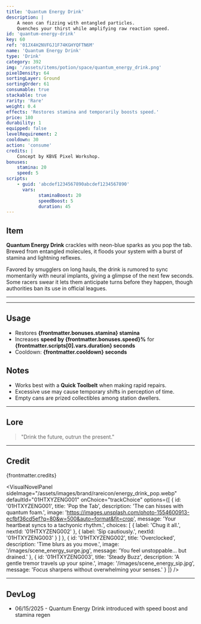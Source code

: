 ```yaml
---
title: 'Quantum Energy Drink'
description: |
    A neon can fizzing with entangled particles.
    Quenches your thirst while amplifying raw reaction speed.
id: 'quantum-energy-drink'
key: 60
ref: '01JX4H2NVFGJ1F74KGHYQFTN6M'
name: 'Quantum Energy Drink'
type: 'Drink'
category: 392
img: '/assets/items/potion/space/quantum_energy_drink.png'
pixelDensity: 64
sortingLayer: Ground
sortingOrder: 61
consumable: true
stackable: true
rarity: 'Rare'
weight: 0.4
effects: 'Restores stamina and temporarily boosts speed.'
price: 180
durability: 1
equipped: false
levelRequirement: 2
cooldown: 30
action: 'consume'
credits: |
    Concept by KBVE Pixel Workshop.
bonuses:
    stamina: 20
    speed: 5
scripts:
    - guid: 'abcdef1234567890abcdef1234567890'
      vars:
            staminaBoost: 20
            speedBoost: 5
            duration: 45
---
```



## Item

**Quantum Energy Drink** crackles with neon-blue sparks as you pop the tab.
Brewed from entangled molecules, it floods your system with a burst of stamina and lightning reflexes.

Favored by smugglers on long hauls, the drink is rumored to sync momentarily with neural implants, giving a glimpse of the next few seconds.
Some racers swear it lets them anticipate turns before they happen, though authorities ban its use in official leagues.

---

<ItemDBPanel data={frontmatter} />

---

## Usage

- Restores **{frontmatter.bonuses.stamina} stamina**
- Increases **speed by {frontmatter.bonuses.speed}%** for **{frontmatter.scripts[0].vars.duration} seconds**
- Cooldown: **{frontmatter.cooldown} seconds**

## Notes

- Works best with a **Quick Toolbelt** when making rapid repairs.
- Excessive use may cause temporary shifts in perception of time.
- Empty cans are prized collectibles among station dwellers.

---

## Lore

> "Drink the future, outrun the present."

---

## Credit

{frontmatter.credits}

<VisualNovelPanel
  sideImage="/assets/images/brand/rareicon/energy_drink_pop.webp"
  defaultId="01HTXYZENG001"
  onChoice="trackChoice"
  options={[
    {
      id: '01HTXYZENG001',
      title: 'Pop the Tab',
      description: 'The can hisses with quantum foam.',
      image: 'https://images.unsplash.com/photo-1554600913-ecfbf36cd5ef?q=80&w=500&auto=format&fit=crop',
      message: 'Your heartbeat syncs to a tachyonic rhythm.',
      choices: [
        { label: 'Chug it all.', nextId: '01HTXYZENG002' },
        { label: 'Sip cautiously.', nextId: '01HTXYZENG003' }
      ]
    },
    {
      id: '01HTXYZENG002',
      title: 'Overclocked',
      description: 'Time blurs as you move.',
      image: '/images/scene_energy_surge.jpg',
      message: 'You feel unstoppable... but drained.'
    },
    {
      id: '01HTXYZENG003',
      title: 'Steady Buzz',
      description: 'A gentle tremor travels up your spine.',
      image: '/images/scene_energy_sip.jpg',
      message: 'Focus sharpens without overwhelming your senses.'
    }
  ]}
/>

---

## DevLog

- 06/15/2025 - Quantum Energy Drink introduced with speed boost and stamina regen
